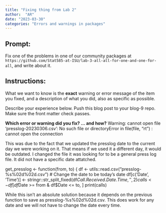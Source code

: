 ```yaml
---
title: "Fixing thing from Lab 2"
author:  "AR"
date: "2023-03-30"
categories: "Errors and warnings in packages"
---
```


## Prompt:

Fix one of the problems in one of our community packages at `https://github.com/Stat585-at-ISU/lab-3-all-all-for-one-and-one-for-all`, and write about it. 

## Instructions:

What we want to know is the **exact** warning or error message of the item you fixed, and a description of what you did, also as specific as possible. 

Describe your experience  below. Push this blog post to your blog-9 repo. Make sure the front matter check passes.

**Which error or warning did you fix? ... and how?**
Warning: cannot open file 'presslog-20230306.csv': No such file or directoryError in file(file, "rt") : cannot open the connection

This was due to the fact that we updated the presslog date to the current day we were working on it. That means if we used it a different day, it would be outdated. I changed the file it was looking for to be a general press log file. It did not have a specific date attatched.

get_presslog <- function(from, to) {
  df <- utils::read.csv("presslog-%s%02d%02d.csv") # Change the date to be today's date
  df[c('Date', 'Time')] <- stringr::str_split_fixed(df$Call.Received.Date.Time, ' ', 2)
  calls <- df[df$Date >= from & df$Date <= to, ]
  print(calls)
  
While this isn't an absolute solution because it depends on the previous function to save as presslog-%s%02d%02d.csv. This does work for any date and we will not have to change the date every time. 
